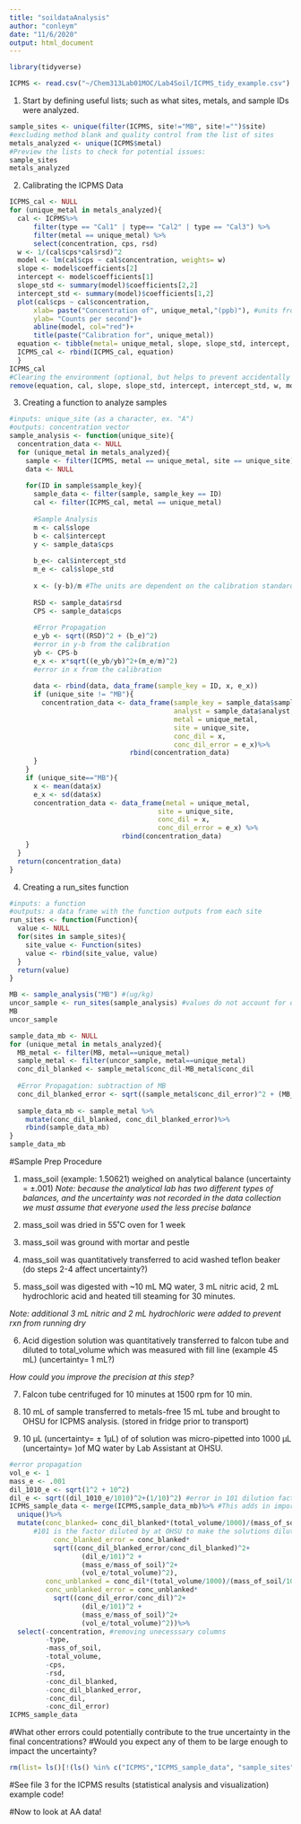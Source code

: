 ```yaml
---
title: "soildataAnalysis"
author: "conleym"
date: "11/6/2020"
output: html_document
---
```





```r
library(tidyverse)
```

```r

ICPMS <- read.csv("~/Chem313Lab01MOC/Lab4Soil/ICPMS_tidy_example.csv")
```

1) Start by defining useful lists; such as what sites, metals, and sample IDs were analyzed.

```r
sample_sites <- unique(filter(ICPMS, site!="MB", site!="")$site)
#excluding method blank and quality control from the list of sites
metals_analyzed <- unique(ICPMS$metal)
#Preview the lists to check for potential issues:
sample_sites
metals_analyzed
```

2) Calibrating the ICPMS Data 

```r
ICPMS_cal <- NULL
for (unique_metal in metals_analyzed){
  cal <- ICPMS%>% 
      filter(type == "Cal1" | type== "Cal2" | type == "Cal3") %>% 
      filter(metal == unique_metal) %>%
      select(concentration, cps, rsd)
  w <- 1/(cal$cps*cal$rsd)^2 
  model <- lm(cal$cps ~ cal$concentration, weights= w)
  slope <- model$coefficients[2]
  intercept <- model$coefficients[1]
  slope_std <- summary(model)$coefficients[2,2]
  intercept_std <- summary(model)$coefficients[1,2]
  plot(cal$cps ~ cal$concentration,
      xlab= paste("Concentration of", unique_metal,"(ppb)"), #units from the standard solution prepared at OHSU (µg/L)
      ylab= "Counts per second")+ 
      abline(model, col="red")+ 
      title(paste("Calibration for", unique_metal)) 
  equation <- tibble(metal= unique_metal, slope, slope_std, intercept, intercept_std)
  ICPMS_cal <- rbind(ICPMS_cal, equation)
  }
ICPMS_cal
#Clearing the environment (optional, but helps to prevent accidentally using the wrong object!)
remove(equation, cal, slope, slope_std, intercept, intercept_std, w, model, unique_metal)
```

3) Creating a function to analyze samples
```r
#inputs: unique_site (as a character, ex. "A")
#outputs: concentration vector 
sample_analysis <- function(unique_site){
  concentration_data <- NULL
  for (unique_metal in metals_analyzed){
    sample <- filter(ICPMS, metal == unique_metal, site == unique_site)
    data <- NULL 
    
    for(ID in sample$sample_key){ 
      sample_data <- filter(sample, sample_key == ID)
      cal <- filter(ICPMS_cal, metal == unique_metal) 
  
      #Sample Analysis 
      m <- cal$slope 
      b <- cal$intercept 
      y <- sample_data$cps
  
      b_e<- cal$intercept_std
      m_e <- cal$slope_std
  
      x <- (y-b)/m #The units are dependent on the calibration standards (Kg/mL)
      
      RSD <- sample_data$rsd
      CPS <- sample_data$cps
  
      #Error Propagation
      e_yb <- sqrt((RSD)^2 + (b_e)^2) 
      #error in y-b from the calibration
      yb <- CPS-b
      e_x <- x*sqrt((e_yb/yb)^2+(m_e/m)^2)
      #error in x from the calibration
      
      data <- rbind(data, data_frame(sample_key = ID, x, e_x)) 
      if (unique_site != "MB"){
        concentration_data <- data_frame(sample_key = sample_data$sample_key,
                                         analyst = sample_data$analyst,
                                         metal = unique_metal,
                                         site = unique_site,
                                         conc_dil = x, 
                                         conc_dil_error = e_x)%>%
                              rbind(concentration_data)
      }
    }
    if (unique_site=="MB"){
      x <- mean(data$x)
      e_x <- sd(data$x)
      concentration_data <- data_frame(metal = unique_metal,
                                     site = unique_site, 
                                     conc_dil = x,
                                     conc_dil_error = e_x) %>%
                            rbind(concentration_data)
    }
  }
  return(concentration_data)
}
```

4) Creating a run_sites function

```r
#inputs: a function
#outputs: a data frame with the function outputs from each site
run_sites <- function(Function){
  value <- NULL
  for(sites in sample_sites){
    site_value <- Function(sites)
    value <- rbind(site_value, value)
  }
  return(value)
}
```

```r
MB <- sample_analysis("MB") #(ug/kg)
uncor_sample <- run_sites(sample_analysis) #values do not account for dilutions (ug/kg)
MB
uncor_sample
```

```r
sample_data_mb <- NULL
for (unique_metal in metals_analyzed){
  MB_metal <- filter(MB, metal==unique_metal)
  sample_metal <- filter(uncor_sample, metal==unique_metal)
  conc_dil_blanked <- sample_metal$conc_dil-MB_metal$conc_dil
  
  #Error Propagation: subtraction of MB
  conc_dil_blanked_error <- sqrt((sample_metal$conc_dil_error)^2 + (MB_metal$conc_dil_error)^2)
  
  sample_data_mb <- sample_metal %>% 
    mutate(conc_dil_blanked, conc_dil_blanked_error)%>%
    rbind(sample_data_mb)
}
sample_data_mb
```

#Sample Prep Procedure

1) mass_soil (example: 1.50621) weighed on analytical balance (uncertainty = ±.001)
*Note: because the analytical lab has two different types of balances, and the uncertainty was not recorded in the data collection we must assume that everyone used the less precise balance*

2) mass_soil was dried in 55˚C oven for 1 week

3) mass_soil was ground with mortar and pestle

4) mass_soil was quantitatively transferred to acid washed teflon beaker (do steps 2-4 affect uncertainty?)

5) mass_soil was digested with ~10 mL MQ water, 3 mL nitric acid, 2 mL hydrochloric acid and heated till steaming for 30 minutes.

*Note: additional 3 mL nitric and 2 mL hydrochloric were added to prevent rxn from running dry*

6) Acid digestion solution was quantitatively transferred to falcon tube and diluted to total_volume which was measured with fill line (example 45 mL) (uncertainty= 1 mL?)

*How could you improve the precision at this step?*

7) Falcon tube centrifuged for 10 minutes at 1500 rpm for 10 min.

8) 10 mL of sample transferred to metals-free 15 mL tube and brought to OHSU for ICPMS analysis. 
(stored in fridge prior to transport)

9) 10 µL (uncertainty= ± 1µL) of of solution was micro-pipetted into 1000 µL (uncertainty= )of MQ water by Lab Assistant at OHSU. 


```r
#error propagation
vol_e <- 1
mass_e <- .001
dil_1010_e <- sqrt(1^2 + 10^2) 
dil_e <- sqrt((dil_1010_e/1010)^2+(1/10)^2) #error in 101 dilution factor
ICPMS_sample_data <- merge(ICPMS,sample_data_mb)%>% #This adds in important details such as soil mass
  unique()%>%
  mutate(conc_blanked= conc_dil_blanked*(total_volume/1000)/(mass_of_soil/1000)*101,
      #101 is the factor diluted by at OHSU to make the solutions dilute enough to run ICPMS on.
           conc_blanked_error = conc_blanked* 
           sqrt((conc_dil_blanked_error/conc_dil_blanked)^2+
                  (dil_e/101)^2 +
                  (mass_e/mass_of_soil)^2+ 
                  (vol_e/total_volume)^2),
         conc_unblanked = conc_dil*(total_volume/1000)/(mass_of_soil/1000)*101,
         conc_unblanked_error = conc_unblanked* 
           sqrt((conc_dil_error/conc_dil)^2+
                  (dil_e/101)^2 +
                  (mass_e/mass_of_soil)^2+ 
                  (vol_e/total_volume)^2))%>%
  select(-concentration, #removing unecesssary columns
         -type, 
         -mass_of_soil,
         -total_volume,
         -cps,
         -rsd,
         -conc_dil_blanked, 
         -conc_dil_blanked_error, 
         -conc_dil,
         -conc_dil_error)
ICPMS_sample_data
```
#What other errors could potentially contribute to the true uncertainty in the final concentrations? 
#Would you expect any of them to be large enough to impact the uncertainty? 

```r
rm(list= ls()[!(ls() %in% c("ICPMS","ICPMS_sample_data", "sample_sites","metals_analyzed" ))])
```

#See file 3 for the ICPMS results (statistical analysis and visualization) example code!

#Now to look at AA data!

